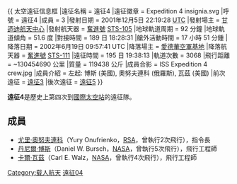 {{NoteTA
|G1 = Aero
}}
{{ 太空遠征信息框
|遠征名稱 = 遠征4
|遠征徽章 = Expedition 4 insignia.svg
|呼號 = 遠征4
|成員 = 3
|發射日期 = 2001年12月5日 22:19:28 [[UTC|UTC]]
|發射場主 = [[甘迺迪航天中心|甘迺迪航天中心]]
|發射航天器 = [[奮進號太空梭|奮進號]] [[STS-105|STS-105]]
|地球軌道周期 = 92 分鐘
|地球軌道傾角 = 51.6 度
|對接時間 = 189 日 18:28:31
|艙外活動時間 = 17 小時 51 分鍾
|降落日期 = 2002年6月19日 09:57:41 UTC
|降落場主 = [[愛德華空軍基地|愛德華空軍基地]]
|降落航天器 = [[奮進號太空梭|奮進號]] [[STS-111|STS-111]]
|遠征時間 = 195 日 19:38:13
|軌道次數 = 3068
|飛行距離 = ~130454690 公里
|質量 = 119438 公斤
|成員合影 = ISS Expedition 4 crew.jpg
|成員介紹 = 左起: 博斯 (美國), 奧努夫連科 (俄羅斯), 瓦茲 (美國)
|前次遠征 = [[遠征3|遠征3]]
|後次遠征 = [[遠征5|遠征5]]
}}

'''遠征4'''是歷史上第四次到[[國際太空站|國際太空站]]的遠征隊。

==成員==
*[[尤里·奧努夫連科|尤里·奧努夫連科]]（Yury Onufrienko，[[俄羅斯聯邦航天局|RSA]]，曾執行2次飛行），指令長
*[[丹尼爾·博斯|丹尼爾·博斯]]（Daniel W. Bursch，[[美國太空總署|NASA]]，曾執行5次飛行），飛行工程師
*[[卡爾·瓦茲|卡爾·瓦茲]]（Carl E. Walz，[[美國太空總署|NASA]]，曾執行4次飛行），飛行工程師
{{国际空间站远征队}}

[[Category:载人航天|Category:载人航天]]
[[Category:前往国际空间站的远征|遠征04]]